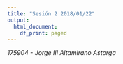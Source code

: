 ```yaml
---
title: "Sesión 2 2018/01/22"
output:
  html_document:
    df_print: paged
---
```


_175904 - Jorge III Altamirano Astorga_

